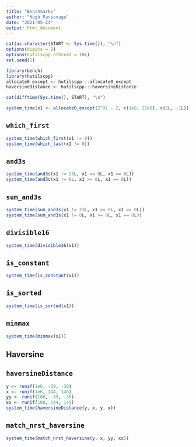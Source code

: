 ```yaml
---
title: "Benchmarks"
author: "Hugh Parsonage"
date: "2021-05-24"
output: html_document
---
```


```r
cat(as.character(START <- Sys.time()), "\n")
options(digits = 2)
options(hutilscpp.nThread = 10L)
set.seed(1)
```

```r
library(bench)
library(hutilscpp)
allocate0_except <- hutilscpp:::allocate0_except
haversineDistance <- hutilscpp:::haversineDistance
```

```r
cat(difftime(Sys.time(), START), "\n")
```


```r
system_time(x1 <- allocate0_except(2^31 - 2, c(1e8, 21e8), c(1L, -1L)))
```

## `which_first`

```r
system_time(which_first(x1 != 0))
system_time(which_last(x1 != 0))
```

## `and3s`

```r
system_time(and3s(x1 != 23L, x1 >= 0L, x1 == 0L))
system_time(and3s(x1 != 0L, x1 >= 0L, x1 == 0L))
```

## `sum_and3s`

```r
system_time(sum_and3s(x1 != 23L, x1 >= 0L, x1 == 0L))
system_time(sum_and3s(x1 != 0L, x1 >= 0L, x1 == 0L))
```


## `divisible16`

```r
system_time(divisible16(x1))
```

## `is_constant`

```r
system_time(is_constant(x1))
```

## `is_sorted`

```r
system_time(is_sorted(x1))
```

## `minmax`

```r
system_time(minmax(x1))
```

## Haversine

## `haversineDistance`

```r
y <- runif(1e6, -39, -38)
x <- runif(1e6, 144, 146)
yy <- runif(100, -39, -38)
xx <- runif(100, 144, 145)
system_time(haversineDistance(y, x, y, x))
```

## `match_nrst_haversine`

```r
system_time(match_nrst_haversine(y, x, yy, xx))
```




